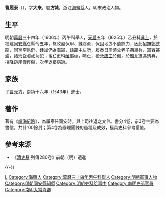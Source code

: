 {{otheruses|subject=明末官員|other=清朝同名進士|曹履泰 (清朝)}}

'''曹履泰'''（{{bd|？||1648年|catIdx=C}}），字'''大来'''，號'''方城'''，浙江[[海鹽縣|海鹽縣]]人。明末政治人物。

==生平==
明朝[[萬曆|萬曆]]三十四年（1606年）丙午科舉人，[[天启_(明朝)|天启]]五年（1625年）乙丑科[[進士|進士]]，於福建[[同安縣|同安縣]]任縣令五年，施政嚴保甲、練鄉勇，保固地方不遺餘力，因此招撫[[鄭芝龍|鄭芝龍]]，同黨[[李魁奇|李魁奇]]、鍾斌仍為海寇，蹂躪[[中左所|中左所]]，履泰日率領父老子弟練兵，軍容甚盛，諸海盜相戒勿犯；後任吏科[[给事中|给事中]]，明亡，投效[[唐王|唐王]]於側，於[[贛州|贛州]]遭遇清兵，拒降跳崖僅輕傷，次年返鄉病逝。

== 家族 ==
子[[曹元方|曹元方]]，崇禎十六年（1643年）進士。

==著作==
著有《[[靖海紀略|靖海紀略]]》，為履泰任同安時，與上司往返之文件。書分4卷，前3卷主要為書信，共計100餘封；第4卷為辦理團練的過程及成效，極具史料參考價值。

== 參考來源 ==
*《[[清史稿|清史稿]]·列傳280卷》前朝（明）遺逸

{{start box}}
{{s-off}}
{{s-before|[[李燦然|李燦然]]}}
{{s-title|明朝[[同安县|同安县]][[知县|知县]]|1625年—1631年}}
{{s-after|[[熊汝霖|熊汝霖]]}}
{{end box}}

{{-}}
{{天啓五年乙丑科殿試金榜}}

{{Authority control}}

{{DEFAULTSORT:Cao曹}}
[[Category:曹姓|L]]
[[Category:海鹽人|Category:海鹽人]]
[[Category:萬曆三十四年丙午科舉人|Category:萬曆三十四年丙午科舉人]]
[[Category:明朝軍事人物|Category:明朝軍事人物]]
[[Category:明朝同安縣知縣|Category:明朝同安縣知縣]]
[[Category:明朝吏科给事中|Category:明朝吏科给事中]]
[[Category:南明吏部官員|Category:南明吏部官員]]
[[Category:南明太常寺卿|Category:南明太常寺卿]]